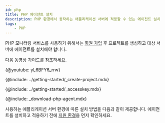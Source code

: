 ```yaml
---
id: php
title: PHP 에이전트 설치
description: PHP 환경에서 동작하는 애플리케이션 서버에 적용할 수 있는 에이전트 설치 방법을 확인하세요.
tags:
    - PHP
---
```



PHP 모니터링 서비스를 사용하기 위해서는 [회원 가입](https://www.whatap.io/ko/signup/) 후 프로젝트를 생성하고 대상 서버에 에이전트를 설치해야 합니다. 
<!-- 설치 방식은 리눅스 패키지 설치로 가능합니다. -->

다음 동영상 가이드를 참조하세요.

{@youtube: yL6BFY6_rrw}

{@include: ../getting-started/_create-project.mdx}

{@include: ../getting-started/_accesskey.mdx}

{@include: _download-php-agent.mdx}

사용하는 애플리케이션 서버 환경에 따른 설치 방법을 다음과 같이 제공합니다. 에이전트를 설치하고 적용하기 전에 [지원 환경](supported-spec-php)을 먼저 확인하세요.

<DocCardList/> 